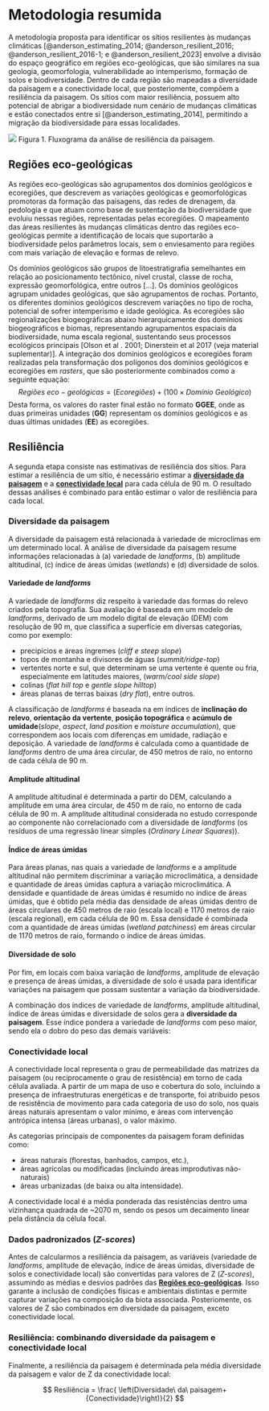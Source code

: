 # Metodologia resumida

A metodologia proposta para identificar os sítios resilientes às mudanças climáticas [@anderson_estimating_2014; @anderson_resilient_2016; @anderson_resilient_2016-1; e @anderson_resilient_2023] envolve a divisão do espaço geográfico em regiões eco-geológicas, que são similares na sua geologia, geomorfologia, vulnerabilidade ao intemperismo, formação de solos e biodiversidade. Dentro de cada região são mapeadas a diversidade da paisagem e a conectividade local, que posteriomente, compõem a resiliência da paisagem. Os sítios com maior resiliência, possuem alto potencial de abrigar a biodiversidade num cenário de mudanças climáticas e  estão conectados entre si [@anderson_estimating_2014], permitindo a migração da biodiversidade para essas localidades.

![](figs/drawing-1.png)
Figura 1. Fluxograma da análise de resiliência da paisagem.
 
## Regiões eco-geológicas

As regiões eco-geológicas são agrupamentos dos domínios geológicos e ecoregiões, que descrevem as variações geológicas e geomorfológicas promotoras da formação das paisagens, das redes de drenagem, da pedologia e que atuam como base de sustentação da biodiversidade que evoluiu nessas regiões, representadas pelas ecoregiões. O mapeamento das áreas resilientes às mudanças climáticas dentro das regiões eco-geológicas permite a identificação de locais que suportarão a biodiversidade pelos parâmetros locais, sem o enviesamento para regiões com mais variação de elevação e formas de relevo.

Os domínios geológicos são grupos de litoestratigrafia semelhantes em relação ao posicionamento tectônico, nível crustal, classe de rocha, expressão geomorfológica, entre outros [...]. Os domínios geológicos agrupam unidades geológicas, que são agrupamentos de rochas. Portanto, os diferentes domínios geológicos descrevem variações no tipo de rocha, potencial de sofrer intemperismo e idade geológica.
<!-- Zonas altitudinais não foram utilizadas, pois a variabilidade proveniente das mesmas já é considerada nas ecoregiões. -->As ecoregiões são regionalizações biogeográficas abaixo hierarquicamente dos domínios biogeográficos e biomas, representando agrupamentos espaciais da biodiversidade, numa escala regional, sustentando seus processos ecológicos principais [Olson et al . 2001; Dinerstein et al 2017 (veja material suplementar)]. A integração dos domínios geológicos e ecoregiões foram realizadas pela transformação dos polígonos dos domínios geológicos e ecoregiões em *rasters*, que são posteriormente combinados como a seguinte equação: 
$$Regiões\ eco-geológicas = {(Ecoregiões)+(100\times Domínio \ Geológico)}$$ 
Desta forma, os valores do raster final estão no formato **GGEE**, onde as duas primeiras unidades (**GG**) representam os domínios geológicos e as duas últimas unidades (**EE**) as ecoregiões.

<!--No estudo desenvolvido nos EUA o mapeamento foi feito por ecoregiões, uma vez que esses locais apresentam condições ambientais similares, especialmente relacionado a _landforms_, geologia e solos, e que compartilham conjuntos de comunidades naturais e espécies. Esse produto foi chamado de _geophysical settings_, levando em conta a geologia ou solo com zonas altitudinais. Entretanto, neste trabalho chamamos o mesmo produto de regiões eco-geológicas, visto que a geofísica investiga características não utilizadas no trabalho (elétricas, térmicas, magnéticas, gravitacionais e sísmicas).--> <!-- Será que isso aqui fica em metodologia? A parte de nomenclatura a gente menciona? -->

<!-- As configurações geofísicas são definidas como a combinação de uma zona altitudinal e da classe geológica (rocha ou substrato superficial).-->
<!-- Como não usamos zona altitudinal, talvez seja interessante deixar fora. -->
<!-- As zonas altitudinais e as classes geológicas foram desenvolvidas para corresponder com mudanças perceptíveis em comunidades e espécies.  -->
<!-- Conjuntos de dados necessários para essa análise incluem: geologia (_bedrock geology_), solo, altitude (obtido de um modelo digital de elevação  – _digital elevation model_ ou DEM com resolução de 30 m) e _landforms_ (derivado do DEM). -->


## Resiliência

A segunda etapa consiste nas estimativas de resiliência dos sítios.
Para estimar a resiliência de um sítio, é necessário estimar a [__diversidade da paisagem__](#diversidade-da-paisagem) e a [__conectividade local__](#conectividade-local) para cada célula de 90 m.
O resultado dessas análises é combinado para então estimar o valor de resiliência para cada local.


### Diversidade da paisagem 

A diversidade da paisagem está relacionada à variedade de microclimas em um determinado local.
A análise de diversidade da paisagem resume informações relacionadas à (a) variedade de _landforms_, (b) amplitude altitudinal, (c) índice de áreas úmidas (_wetlands_) e (d) diversidade de solos.

#### Variedade de _landforms_
A variedade de _landforms_ diz respeito à variedade das formas do relevo criados pela topografia.
Sua avaliação é baseada em um modelo de _landforms_, derivado de um modelo digital de elevação (DEM) com resolução de 90 m, que classifica a superfície em diversas categorias, como por exemplo:

+ precipícios e áreas íngremes (_cliff e steep slope_)
+ topos de montanha e divisores de águas (_summit/ridge-top_)
+ vertentes norte e sul, que determinam se uma vertente é quente ou fria, especialmente em latitudes maiores, (_warm/cool side slope_)
+ colinas (_flat hill top_ e _gentle slope hilltop_)
+ áreas planas de terras baixas (_dry flat_), entre outros.

A classificação de _landforms_ é baseada na em índices de __inclinação do relevo__, __orientação da vertente__, __posição topográfica__ e __acúmulo de umidade__(_slope_, _aspect_, _land position_ e _moisture accumulation_), que correspondem aos locais com diferenças em umidade, radiação e deposição. A variedade de *landforms* é calculada como a quantidade de *landforms* dentro de uma área circular, de 450 metros de raio, no entorno de cada célula de 90 m.

#### Amplitude altitudinal

A amplitude altitudinal é determinada a partir do DEM, calculando a amplitude em uma área circular, de 450 m de raio, no entorno de cada célula de 90 m.
A amplitude altitudinal considerada no estudo corresponde ao componente não correlacionado com a diversidade de _landforms_ (os resíduos de uma regressão linear simples (*Ordinary Linear Squares*)).

#### Índice de áreas úmidas
Para áreas planas, nas quais a variedade de _landforms_ e a amplitude altitudinal não permitem discriminar a variação microclimática, a densidade e quantidade de áreas úmidas captura a variação microclimática. A densidade e quantidade de áreas úmidas é resumido no índice de áreas úmidas, que é obtido pela média das densidade de aŕeas úmidas dentro de áreas circulares de 450 metros de raio (escala local) e 1170 metros de raio (escala regional), em cada célula de 90 m. Essa densidade é combinada com a quantidade de áreas úmidas (_wetland patchiness_) em áreas circular de 1170 metros de raio, formando o índice de áreas úmidas.

#### Diversidade de solo
Por fim, em locais com baixa variação de *landforms*, amplitude de elevação e presença de áreas úmidas, a diversidade de solo é usada para identificar variações na paisagem que possam sustentar a variação da biodiversidade.

A combinação dos índices de variedade de _landforms_, amplitude altitudinal, índice de áreas úmidas e diversidade de solos gera a __diversidade da paisagem__.
Esse índice pondera a variedade de _landforms_ com peso maior, sendo ela o dobro do peso das demais variáveis: 

 <!-- ${diversidade\_da\_paisagem} = 2\times{variedade\_de\_landforms} + \\
{amplitude\_altitudinal} + \\
{wetland\_density} + \\
{soil\_diversity}.$ --> 


### Conectividade local

A conectividade local representa o grau de permeabilidade das matrizes da paisagem (ou reciprocamente o grau de resistência) em torno de cada célula avaliada.
A partir de um mapa de uso e cobertura do solo, incluindo a presença de infraestruturas energéticas e de transporte, foi atribuido pesos <!--realizada uma simplificação dos tipos de uso em componentes principais da paisagem e determinado pesos --> de resistência de movimento para cada categoria de uso do solo, nos quais áreas naturais apresentam o valor mínimo, e áreas com intervenção antrópica intensa (áreas urbanas), o valor máximo. 

As categorias principais de componentes da paisagem foram definidas como: 

+ áreas naturais (florestas, banhados, campos, etc.), 
+ áreas agrícolas ou modificadas (incluindo áreas improdutivas não-naturais)
+ áreas urbanizadas (de baixa ou alta intensidade).

A conectividade local é a média ponderada das resistências dentro uma vizinhança quadrada de ~2070 m, sendo os pesos um decaimento linear pela distância da célula focal.
<!--Nesse contexto, a dispersão teórica de uma espécie (ou processo) a partir de uma célula focal é uma função dos valores de resistência das células vizinhas e suas distâncias com relação à célula focal, até uma distância máxima de 3 km.
A nota de conectividade local para uma célula é igual à área de dispersão, levando em conta a resistência dividida pela área de dispersão teórica se não houvesse resistência. --> 

### Dados padronizados (_Z_-_scores_)

Antes de calcularmos a resiliência da paisagem, as variáveis (variedade de *landforms*, amplitude de elevação, índice de áreas úmidas, diversidade de solos e conectividade local) são convertidas para valores de Z (_Z-scores_), assumindo as médias e desvios padrões das [__Regiões eco-geológicas__](#regiões-eco-geológicas). Isso garante a inclusão de condições físicas e ambientais distintas e permite capturar variações na composição da biota associada. Posteriomente, os valores de Z são combinados em diversidade da paisagem, exceto conectividade local. 

### Resiliência: combinando diversidade da paisagem e conectividade local

Finalmente, a resiliência da paisagem é determinada pela média diversidade da paisagem e valor de Z da conectividade local:

$$
Resiliência = \frac{ \left(Diversidade\  da\  paisagem+{Conectividade}\right)}{2}
$$

<!--
## Conectividade regional 

A conectividade regional é uma análise complementar que busca encontrar áreas conectadas entre biomas, 

A conectividade baseada em teoria de circuitos utiliza um marco conceitual originário da teoria de circuitos (elétricos) e consegue propor diferentes caminhos de menor resistência por onde a "corrente" (o fluxo entre áreas) pode passar. 
Esta abordagem detecta áreas onde esta corrente se veria __concentrada__ pela configuração espacial da paisagem (por exemplo, através de uma barra ou um estreito) ou a presença de áreas de alta resistência, e áreas onde o fluxo seria __difuso__ (por exemplo, em áreas contíguas de baixa resistência, onde o fluxo pode acontecer em qualquer direção e com menor intensidade).

Nesta abordagem, áreas com alta resistência--onde o fluxo seria impedido--devem ser diferenciadas das áreas de baixa resistência onde o fluxo é baixo por ter se dispersado. 
-->
